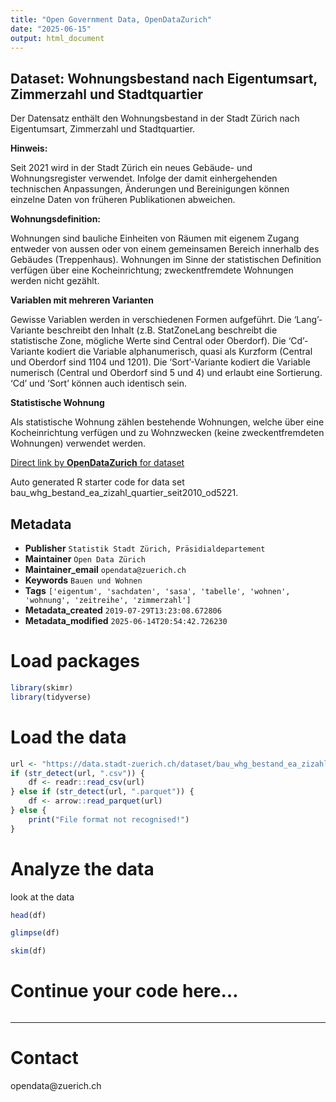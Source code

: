 ```yaml
---
title: "Open Government Data, OpenDataZurich"
date: "2025-06-15"
output: html_document
---
```


## Dataset: Wohnungsbestand nach Eigentumsart, Zimmerzahl und Stadtquartier


Der Datensatz enthält den Wohnungsbestand in der Stadt Zürich nach Eigentumsart, Zimmerzahl und Stadtquartier.



**Hinweis:**


Seit 2021 wird in der Stadt Zürich ein neues Gebäude- und Wohnungsregister verwendet. Infolge der damit einhergehenden technischen Anpassungen, Änderungen und Bereinigungen können einzelne Daten von früheren Publikationen abweichen.


[]()

**Wohnungsdefinition:**


Wohnungen sind bauliche Einheiten von Räumen mit eigenem Zugang entweder von aussen oder von einem gemeinsamen Bereich innerhalb des Gebäudes (Treppenhaus). Wohnungen im Sinne der statistischen Definition verfügen über eine Kocheinrichtung; zweckentfremdete Wohnungen werden nicht gezählt.



[]()

**Variablen mit mehreren Varianten**


Gewisse Variablen werden in verschiedenen Formen aufgeführt. Die 'Lang'-Variante beschreibt den Inhalt (z.B. StatZoneLang beschreibt die statistische Zone, mögliche Werte sind Central oder Oberdorf). Die 'Cd'-Variante kodiert die Variable alphanumerisch, quasi als Kurzform (Central und Oberdorf sind 1104 und 1201). Die 'Sort'-Variante kodiert die Variable numerisch (Central und Oberdorf sind 5 und 4) und erlaubt eine Sortierung. 'Cd' und 'Sort' können auch identisch sein.


[]()

**Statistische Wohnung**


Als statistische Wohnung zählen bestehende Wohnungen, welche über eine Kocheinrichtung verfügen und zu Wohnzwecken (keine zweckentfremdeten Wohnungen) verwendet werden.


[]()



[Direct link by **OpenDataZurich** for dataset](https://data.stadt-zuerich.ch/dataset/bau_whg_bestand_ea_zizahl_quartier_seit2010_od5221)

Auto generated R starter code for data set bau_whg_bestand_ea_zizahl_quartier_seit2010_od5221.

## Metadata

- **Publisher** `Statistik Stadt Zürich, Präsidialdepartement`
- **Maintainer** `Open Data Zürich`
- **Maintainer_email** `opendata@zuerich.ch`
- **Keywords** `Bauen und Wohnen`
- **Tags** `['eigentum', 'sachdaten', 'sasa', 'tabelle', 'wohnen', 'wohnung', 'zeitreihe', 'zimmerzahl']`
- **Metadata_created** `2019-07-29T13:23:08.672806`
- **Metadata_modified** `2025-06-14T20:54:42.726230`


# Load packages

```r
library(skimr)
library(tidyverse)
```

# Load the data

```r
url <- "https://data.stadt-zuerich.ch/dataset/bau_whg_bestand_ea_zizahl_quartier_seit2010_od5221/download/BAU522OD5221.csv"
if (str_detect(url, ".csv")) {
    df <- readr::read_csv(url)
} else if (str_detect(url, ".parquet")) {
    df <- arrow::read_parquet(url)
} else {
    print("File format not recognised!")
}
```

# Analyze the data

look at the data
```r
head(df)
```

```r
glimpse(df)
```

```r
skim(df)
```

# Continue your code here...

```r

```

------------------------------------------------------------------------

# Contact

opendata@zuerich.ch
